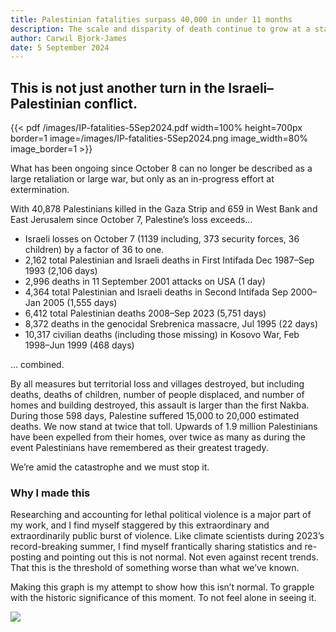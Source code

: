 ```yaml
---
title: Palestinian fatalities surpass 40,000 in under 11 months
description: The scale and disparity of death continue to grow at a staggering pace.
author: Carwil Bjork-James
date: 5 September 2024
---
```


## This is not just another turn in the Israeli–Palestinian conflict.

:::{.column-screen-inset-right}
{{< pdf /images/IP-fatalities-5Sep2024.pdf width=100% height=700px border=1 image=/images/IP-fatalities-5Sep2024.png image_width=80% image_border=1 >}} 
:::

What has been ongoing since October 8 can no longer be described as a large retaliation or large war, but only as an in-progress effort at extermination.

With 40,878 Palestinians killed in the Gaza Strip and 659 in West Bank and East Jerusalem since October 7, Palestine's loss exceeds…

- Israeli losses on October 7 (1139 including, 373 security forces, 36 children) by a factor of 36 to one.
- 2,162 total Palestinian and Israeli deaths in First Intifada Dec 1987–Sep 1993 (2,106 days)
- 2,996 deaths in 11 September 2001 attacks on USA (1 day)
- 4,364 total Palestinian and Israeli deaths in Second Intifada Sep 2000–Jan 2005 (1,555 days)
- 6,412 total Palestinian deaths 2008–Sep 2023 (5,751 days)
- 8,372 deaths in the genocidal Srebrenica massacre, Jul 1995 (22 days)
- 10,317 civilian deaths (including those missing) in Kosovo War, Feb 1998–Jun 1999 (468 days)

… combined.

By all measures but territorial loss and villages destroyed, but including deaths, deaths of children, number of people displaced, and number of homes and building destroyed, this assault is larger than the first Nakba. During those 598 days, Palestine suffered 15,000 to 20,000 estimated deaths. We now stand at twice that toll. Upwards of 1.9 million Palestinians have been expelled from their homes, over twice as many as during the event Palestinians have remembered as their greatest tragedy.

We're amid the catastrophe and we must stop it.

### Why I made this

Researching and accounting for lethal political violence is a major part of my work, and I find myself staggered by this extraordinary and extraordinarily public burst of violence. Like climate scientists during 2023’s record-breaking summer, I find myself frantically sharing statistics and re-posting and pointing out this is not normal. Not even against recent trends. That this is the threshold of something worse than what we’ve known.

Making this graph is my attempt to show how this isn’t normal. To grapple with the historic significance of this moment. To not feel alone in seeing it.

[![](https://hits.seeyoufarm.com/api/count/incr/badge.svg?url=https%3A%2F%2Fcarwilb.github.io%2Fposts%2Fisrael-palestine-fatalities-40k.html&count_bg=%2379C83D&title_bg=%23555555&icon=&icon_color=%23E7E7E7&title=visits&edge_flat=false)](https://hits.seeyoufarm.com)